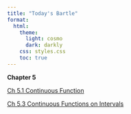 ```yaml
---
title: "Today's Bartle"
format:
  html:
    theme:
      light: cosmo
      dark: darkly
    css: styles.css
    toc: true
---
```


**Chapter 5**

[Ch 5.1 Continuous Function](./chapter/chapter5/chapter5.1/5.1.qmd)

[Ch 5.3 Continuous Functions on Intervals](./chapter/chapter5/chapter5.3/5.3.qmd)
